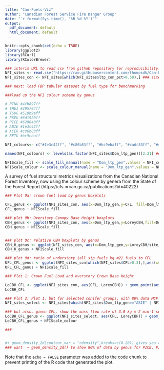 ```yaml
---
title: "Can-Fuels-Viz"
author: "Canadian Forest Service Fire Danger Group"
date: "`r format(Sys.time(), '%B %d %Y')`"
output:
  pdf_document: default
  html_document: default
---
```


```r
knitr::opts_chunk$set(echo = TRUE)
library(ggplot2)
library(RCurl)
library(RColorBrewer)

### interim URL to read csv from github repository for reproducibility:
NFI_sites <- read.csv("https://raw.githubusercontent.com/thompsdk/Can-Fuels-Viz/main/NFI_sites.csv")
NFI_sites_con <- NFI_sites[which(NFI_sites$ltp_con_pct>0.60),] ### sites with >60% large tree conifer fraction

### next: load FBP tabular dataset by fuel type for benchmarking

###load up the NFI colour scheme by genus

# PINU #4fb897ff
# THUJ #295794ff
# TSUG #518b9aff
# PSEU #6d1920ff
# PICE #628040ff
# ABIE #1e3c42ff
# ACER #c86b83ff
# BETU #bc9ebaff

NFI_colours<- c("#1e3c42ff", "#c86b83ff", "#bc9ebaff", "#cadc83ff", "#cadc83ff", "#cadc83ff", "#cadc83ff", "#cadc83ff", "#628040ff", "#4fb897ff", "bb94bdff", "#6d1920ff", "#cadc83ff", "#cadc83ff", "#cadc83ff", "#295794ff", "#cadc83ff", "#518b9aff", "#cadc83ff", "#cadc83ff")

names(NFI_colours) <- levels(as.factor(NFI_sites$Dom_ltp_gen))[2:21] ### exclude NA from this

NFIScale_fill <- scale_fill_manual(name = "Dom_ltp_gen",values = NFI_colours)
NFIScale_colour <- scale_colour_manual(name = "Dom_ltp_gen",values = NFI_colours)


```

A survey of fuel structural metrics visualizations from the Canadian National Forest Inventory, now using the colour scheme by genera from the State of the Forest Report (https://cfs.nrcan.gc.ca/publications?id=40222)

```r

### Plot 0a: crown fuel load by genus boxplots

CFL_genus <- ggplot(NFI_sites_con, aes(x=Dom_ltp_gen,y=CFL, fill=Dom_ltp_gen)) + geom_boxplot() + ylab("Crown Fuel Load (kg m-2)") + xlab("dominant genus by NFI ground plot") 
CFL_genus + NFIScale_fill

### plot 0b: Overstory Canopy Base Height boxplots
CBH_genus <- ggplot(NFI_sites_con, aes(x=Dom_ltp_gen,y=LoreyCBH,fill=Dom_ltp_gen)) + geom_boxplot() + ylab("Canopy Base Height of Overstorey (Lorey-weighted) (m)") + xlab("dominant genus by NFI ground plot")
CBH_genus + NFIScale_fill


### plot 0c: relative CBH boxplots by genus
CBH_H_genus <- ggplot(NFI_sites_con, aes(x=Dom_ltp_gen,y=LoreyCBH/site_height,fill=Dom_ltp_gen)) + geom_boxplot() + ylab("Normalized Canopy Base Height as a fraction of stand height") + xlab("dominant genus by NFI ground plot")
CBH_H_genus + NFIScale_fill

### plot 0d: ratio of understory (all_stp_fuels_kg_m2) fuels to CFL
UFL_CFL_genus <- ggplot(NFI_sites_con[which(NFI_sites$CFL>0.3),],aes(x=Dom_ltp_gen,y=all_stp_fuels_kg_m2/CFL,fill=Dom_ltp_gen)) + geom_boxplot() + ylab("ratio of understory (stems <7cm dbh) to overstory \n (>7cm) canopy fuel load where CFL > 0.3 kg m-2") + xlab("dominant genus by NFI ground plot") + coord_cartesian(ylim=c(0,1.5))
UFL_CFL_genus + NFIScale_fill

### Plot 1: Crown Fuel Load and overstory Crown Base Height

LoCBH_CFL <- ggplot(NFI_sites_con, aes(CFL, LoreyCBH)) + geom_point(aes(colour = factor(Dom_ltp_gen))) + scale_x_sqrt(limits=c(0,13), breaks=0:13, expand=c(0,0)) + theme(legend.position = c(0.3, 0.8)) + guides(colour=guide_legend(ncol=3,"Dominant genus of overstory")) + NFIScale_colour
LoCBH_CFL 

### Plot 2: Plot 1, but for selected conifer groups, with 80% data MCP polygons drawn:
NFI_sites_select <- NFI_sites[which(NFI_sites$Dom_ltp_gen=="ABIE" | NFI_sites$Dom_ltp_gen=="PICE" | NFI_sites$Dom_ltp_gen=="PINU" | NFI_sites$Dom_ltp_gen=="PSEU"),]

### but also, given CFL, show the mass flow rate of 3.0 kg m-2 min-1 somehow?
LoCBH_CFL_genus <- ggplot(NFI_sites_select, aes(CFL, LoreyCBH)) + geom_point(aes(colour = factor(Dom_ltp_gen))) + scale_x_sqrt(limits=c(0,10), breaks=0:13, expand=c(0,0)) + geom_density_2d(contour_var = "ndensity",breaks=c(0.20)) + facet_wrap(vars(Dom_ltp_gen)) + theme(legend.position = "none")
LoCBH_CFL_genus + NFIScale_colour

### 


#+ geom_density_2d(contour_var = "ndensity",breaks=c(0.20)) gives you a circle with 80% of the data, similar to an 80% minimum convex polygon
### want  + geom_density_2d() to show 80% of data by genus for PICE, PINU, PSEU, and ABIE?

```

Note that the `echo = FALSE` parameter was added to the code chunk to prevent printing of the R code that generated the plot.
